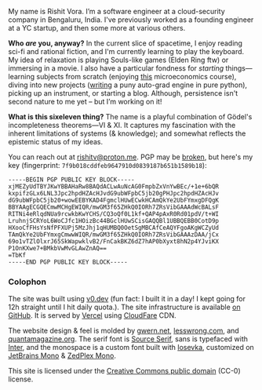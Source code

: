 My name is Rishit Vora. I’m a software engineer at a cloud-security company in Bengaluru, India. I've previously worked as a founding engineer at a YC startup, and then some more at various others.

**Who _are_ you, anyway?** In the current slice of spacetime, I enjoy reading sci-fi and rational fiction, and I'm currently learning to play the keyboard. My idea of relaxation is playing Souls-like games (Elden Ring ftw) or immersing in a movie. I also have a particular fondness for _starting_ things—learning subjects from scratch (enjoying [this](https://youtube.com/playlist?list=PLUl4u3cNGP62oJSoqb4Rf-vZMGUBe59G-&si=8aHuUiwizGvri7j0) microeconomics course), diving into new projects ([writing](https://github.com/specbug/punygrad) a puny auto-grad engine in pure python), picking up an instrument, or starting a blog. Although, persistence isn't second nature to me yet – but I’m working on it!

**What is this sixeleven thing?** The name is a playful combination of Gödel's incompleteness theorems—VI & XI. It captures my fascination with the inherent limitations of systems (& knowledge); and somewhat reflects the epistemic status of my ideas.

You can reach out at rishitv@proton.me. PGP may be [broken](https://www.latacora.com/blog/2019/07/16/the-pgp-problem/), but here's my key (fingerprint: `7f9b018cddfeb9647910d0839187b651b1589b18`): 
```pgp
-----BEGIN PGP PUBLIC KEY BLOCK-----
xjMEZyUdTBYJKwYBBAHaRw8BAQdACLwAuNcAG0FmpbZxVnYwBEc/+1e+6bQR
kxpifzGLx6LNL3Jpc2hpdHZAcHJvdG9ubWFpbC5jb20gPHJpc2hpdHZAcHJv
dG9ubWFpbC5jb20+wowEEBYKAD4FgmclHUwECwkHCAmQkYe2UbFYmxgDFQgK
BBYAAgECGQECmwMCHgEWIQR/mwGM3f65ZHkQ0IORh7ZRsVibGAAAdWcBALsF
RITNi4eRlqdNUa9rcwkbKwYCHS/CQ3oQf0L1kf+QAP4pAxR0Rd01pdV/t+WI
LruhnjSCRYoL6WoCJfc1HOizBc44BGclHUwSCisGAQQBl1UBBQEBB0CotD9p
HXooCfFHsYsNfPFXUPj5MzJhj1qHUMBQ0OetSgMBCAfCeAQYFgoAKgWCZyUd
TAmQkYe2UbFYmxgCmwwWIQR/mwGM3f65ZHkQ0IORh7ZRsVibGAAAzDAA/jCx
69o1vTZlOlxrJ65SkWapwklvB2/FnCakBKZ6dZ7hAP0bXyxt8hN2p4YJviKX
P1OnKXwe7+BMkbVwMvGLAwZnAQ==
=TbKf
-----END PGP PUBLIC KEY BLOCK-----
```

### Colophon

The site was built using [v0.dev](https://v0.dev/) (fun fact: I built it in a day! I kept going for 12h straight until I hit daily quota.). The site infrastructure is available [on GitHub](https://github.com/specbug/sixeleven). It is served by [Vercel](https://vercel.com/) using [CloudFare](https://cloudflare.com/) CDN.

The website design & feel is molded by [gwern.net](https://gwern.net/about), [lesswrong.com](https://www.lesswrong.com/about), and [quantamagazine.org](https://www.quantamagazine.org/about/). The serif font is [Source Serif](https://fonts.adobe.com/fonts/source-serif), sans is typefaced with [Inter](https://fonts.google.com/specimen/Inter), and the monospace is a custom font built with [Iosevka](https://typeof.net/Iosevka/), customized on [JetBrains Mono](https://www.jetbrains.com/lp/mono/) & [ZedPlex Mono](https://github.com/zed-industries/zed/pull/13596).

This site is licensed under the [Creative Commons public domain](https://creativecommons.org/public-domain/cc0/) (CC-0) license.